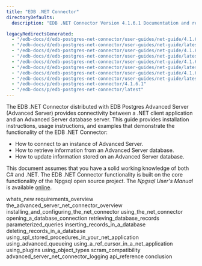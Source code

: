 ```yaml
---
title: "EDB .NET Connector"
directoryDefaults:
  description: "EDB .NET Connector Version 4.1.6.1 Documentation and release notes."

legacyRedirectsGenerated:
  - "/edb-docs/d/edb-postgres-net-connector/user-guides/net-guide/4.1.6.1/index.html"
  - "/edb-docs/d/edb-postgres-net-connector/user-guides/net-guide/latest/index.html"
  - "/edb-docs/d/edb-postgres-net-connector/user-guides/net-guide/4.1.6.1/conclusion.html"
  - "/edb-docs/d/edb-postgres-net-connector/user-guides/net-guide/latest/conclusion.html"
  - "/edb-docs/d/edb-postgres-net-connector/user-guides/net-guide/4.1.6.1/genindex.html"
  - "/edb-docs/d/edb-postgres-net-connector/user-guides/net-guide/latest/genindex.html"
  - "/edb-docs/d/edb-postgres-net-connector/user-guides/net-guide/4.1.6.1/whats_new.html"
  - "/edb-docs/d/edb-postgres-net-connector/user-guides/net-guide/latest/whats_new.html"
  - "/edb-docs/p/edb-postgres-net-connector/4.1.6.1"
  - "/edb-docs/p/edb-postgres-net-connector/latest"
---
```


The EDB .NET Connector distributed with EDB Postgres Advanced Server (Advanced Server) provides connectivity between a .NET client application and an Advanced Server database server. This guide provides installation instructions, usage instructions, and examples that demonstrate the functionality of the EDB .NET Connector:

-   How to connect to an instance of Advanced Server.
-   How to retrieve information from an Advanced Server database.
-   How to update information stored on an Advanced Server database.

This document assumes that you have a solid working knowledge of both C# and .NET. The EDB .NET Connector functionality is built on the core functionality of the Npgsql open source project. The *Npgsql User's Manual* is available [online](http://www.npgsql.org/doc/index.html).

<div class="toctree" maxdepth="4">

whats_new requirements_overview the_advanced_server_net_connector_overview installing_and_configuring_the_net_connector using_the_net_connector opening_a_database_connection retrieving_database_records parameterized_queries inserting_records_in_a_database deleting_records_in_a_database using_spl_stored_procedures_in_your_net_application using_advanced_queueing using_a_ref_cursor_in_a_net_application using_plugins using_object_types scram_compatibility advanced_server_net_connector_logging api_reference conclusion

</div>
